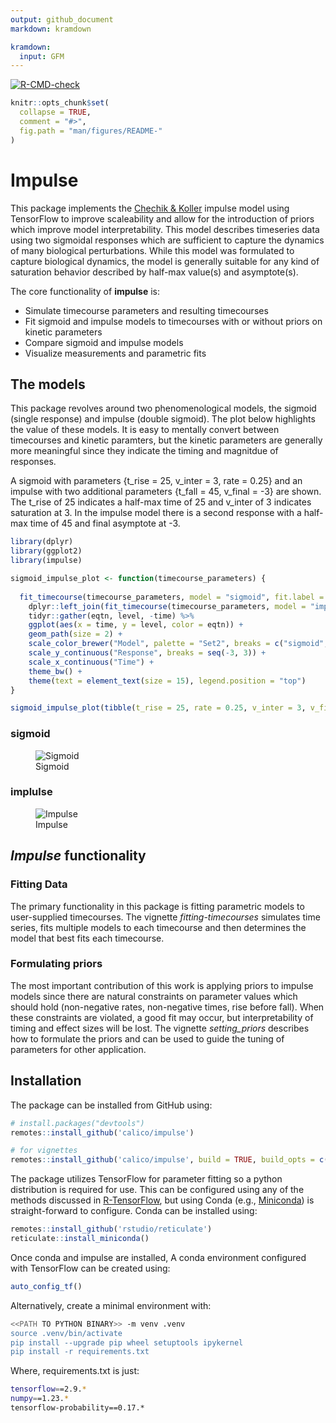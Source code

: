 ```yaml
---
output: github_document
markdown: kramdown

kramdown:
  input: GFM
---
```


<!-- badges: start -->
[![R-CMD-check](https://github.com/calico/impulse/workflows/R-CMD-check/badge.svg)](https://github.com/calico/impulse/actions)
<!-- badges: end -->

```r
knitr::opts_chunk$set(
  collapse = TRUE,
  comment = "#>",
  fig.path = "man/figures/README-"
)
```

# Impulse

This package implements the [Chechik & Koller](https://www.ncbi.nlm.nih.gov/pubmed/19193146) impulse model using TensorFlow to improve scaleability and allow for the introduction of priors which improve model interpretability. This model describes timeseries data using two sigmoidal responses which are sufficient to capture the dynamics of many biological perturbations. While this model was formulated to capture biological dynamics, the model is generally suitable for any kind of saturation behavior described by half-max value(s) and asymptote(s).

The core functionality of **impulse** is:

- Simulate timecourse parameters and resulting timecourses
- Fit sigmoid and impulse models to timecourses with or without priors on kinetic parameters
- Compare sigmoid and impulse models
- Visualize measurements and parametric fits

## The models

This package revolves around two phenomenological models, the sigmoid (single response) and impulse (double sigmoid). The plot below highlights the value of these models. It is easy to mentally convert between timecourses and kinetic paramters, but the kinetic parameters are generally more meaningful since they indicate the timing and magnitdue of responses.

A sigmoid with parameters {t_rise = 25, v_inter = 3, rate = 0.25} and an impulse with two additional parameters {t_fall = 45, v_final = -3} are shown. The t_rise of 25 indicates a half-max time of 25 and v_inter of 3 indicates saturation at 3. In the impulse model there is a second response with a half-max time of 45 and final asymptote at -3.

```r
library(dplyr)
library(ggplot2)
library(impulse)

sigmoid_impulse_plot <- function(timecourse_parameters) {
  
  fit_timecourse(timecourse_parameters, model = "sigmoid", fit.label = "sigmoid") %>%
    dplyr::left_join(fit_timecourse(timecourse_parameters, model = "impulse", fit.label = "impulse"), by = "time") %>%
    tidyr::gather(eqtn, level, -time) %>%
    ggplot(aes(x = time, y = level, color = eqtn)) +
    geom_path(size = 2) +
    scale_color_brewer("Model", palette = "Set2", breaks = c("sigmoid", "impulse")) +
    scale_y_continuous("Response", breaks = seq(-3, 3)) +
    scale_x_continuous("Time") +
    theme_bw() +
    theme(text = element_text(size = 15), legend.position = "top")
}

sigmoid_impulse_plot(tibble(t_rise = 25, rate = 0.25, v_inter = 3, v_final = -3, t_fall = 45))
```

### sigmoid

![Sigmoid](https://github.com/calico/impulse/blob/master/man/figures/sigmoid.png)

### implulse

![Impulse](https://github.com/calico/impulse/blob/master/man/figures/impulse.png)

## *Impulse* functionality

### Fitting Data

The primary functionality in this package is fitting parametric models to user-supplied timecourses. The vignette *fitting-timecourses* simulates time series, fits multiple models to each timecourse and then determines the model that best fits each timecourse.

### Formulating priors

The most important contribution of this work is applying priors to impulse models since there are natural constraints on parameter values which should hold (non-negative rates, non-negative times, rise before fall). When these constraints are violated, a good fit may occur, but interpretability of timing and effect sizes will be lost. The vignette *setting_priors* describes how to formulate the priors and can be used to guide the tuning of parameters for other application.

## Installation

The package can be installed from GitHub using:

```r
# install.packages("devtools")
remotes::install_github('calico/impulse')

# for vignettes
remotes::install_github('calico/impulse', build = TRUE, build_opts = c("--no-resave-data", "--no-manual"))
```

The package utilizes TensorFlow for parameter fitting so a python distribution is required for use. This can be configured using any of the methods discussed in [R-TensorFlow](https://github.com/rstudio/tensorflow), but using Conda (e.g., [Miniconda](https://docs.conda.io/en/latest/miniconda.html)) is straight-forward to configure. Conda can be installed using:

```r
remotes::install_github('rstudio/reticulate')
reticulate::install_miniconda()
```

Once conda and impulse are installed, A conda environment configured with TensorFlow can be created using:

```r
auto_config_tf()
```

Alternatively, create a minimal environment with:

```bash
<<PATH TO PYTHON BINARY>> -m venv .venv
source .venv/bin/activate
pip install --upgrade pip wheel setuptools ipykernel
pip install -r requirements.txt
```

Where, requirements.txt is just:

```bash
tensorflow==2.9.*
numpy==1.23.*
tensorflow-probability==0.17.*
```

